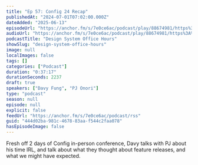 ```yaml
---
title: "Ep 57: Config 24 Recap"
publishedAt: "2024-07-01T07:02:00.000Z"
dateAdded: "2025-06-13"
episodeUrl: "https://anchor.fm/s/7e0ce6ac/podcast/play/88674981/https%3A%2F%2Fd3ctxlq1ktw2nl.cloudfront.net%2Fstaging%2F2024-6-1%2Fee24b566-5a0c-d798-fb66-77b69bf03f0d.mp3"
audioUrl: "https://anchor.fm/s/7e0ce6ac/podcast/play/88674981/https%3A%2F%2Fd3ctxlq1ktw2nl.cloudfront.net%2Fstaging%2F2024-6-1%2Fee24b566-5a0c-d798-fb66-77b69bf03f0d.mp3"
podcastTitle: "Design System Office Hours"
showSlug: "design-system-office-hours"
image: null
localImages: false
tags: []
categories: ["Podcast"]
duration: "0:37:17"
durationSeconds: 2237
draft: true
speakers: ["Davy Fung", "PJ Onori"]
type: "podcast"
season: null
episode: null
explicit: false
feedUrl: "https://anchor.fm/s/7e0ce6ac/podcast/rss"
guid: "444d02ba-981c-4678-83aa-f544c2faa078"
hasEpisodeImage: false
---
```

Fresh off 2 days of Config in-person conference, Davy talks with PJ about his time IRL, and talk about what they thought about feature releases, and what we might have expected.
